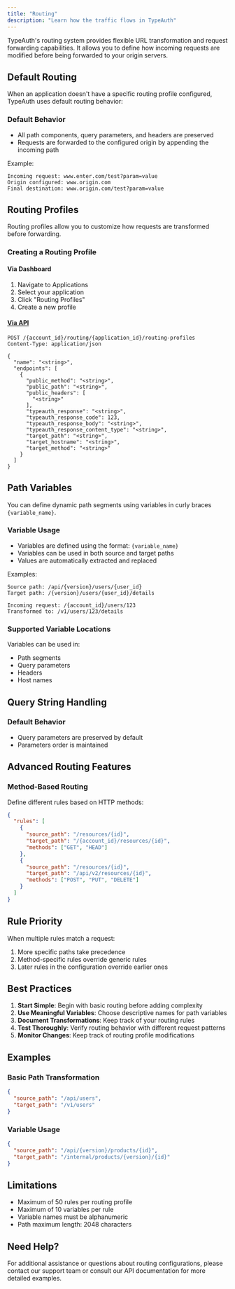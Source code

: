 ```yaml
---
title: "Routing"
description: "Learn how the traffic flows in TypeAuth"
---
```


TypeAuth's routing system provides flexible URL transformation and request forwarding capabilities. It allows you to define how incoming requests are modified before being forwarded to your origin servers.

## Default Routing

When an application doesn't have a specific routing profile configured, TypeAuth uses default routing behavior:

### Default Behavior

- All path components, query parameters, and headers are preserved
- Requests are forwarded to the configured origin by appending the incoming path

Example:
```
Incoming request: www.enter.com/test?param=value
Origin configured: www.origin.com
Final destination: www.origin.com/test?param=value
```

## Routing Profiles

Routing profiles allow you to customize how requests are transformed before forwarding.

### Creating a Routing Profile

#### Via Dashboard
1. Navigate to Applications
2. Select your application
3. Click "Routing Profiles"
4. Create a new profile

#### [Via API](https://docs.typeauth.com/api-reference/routing/create-a-new-routing-profile)
```http
POST /{account_id}/routing/{application_id}/routing-profiles
Content-Type: application/json

{
  "name": "<string>",
  "endpoints": [
    {
      "public_method": "<string>",
      "public_path": "<string>",
      "public_headers": [
        "<string>"
      ],
      "typeauth_response": "<string>",
      "typeauth_response_code": 123,
      "typeauth_response_body": "<string>",
      "typeauth_response_content_type": "<string>",
      "target_path": "<string>",
      "target_hostname": "<string>",
      "target_method": "<string>"
    }
  ]
}
```

## Path Variables

You can define dynamic path segments using variables in curly braces `{variable_name}`.

### Variable Usage

- Variables are defined using the format: `{variable_name}`
- Variables can be used in both source and target paths
- Values are automatically extracted and replaced

Examples:

```
Source path: /api/{version}/users/{user_id}
Target path: /{version}/users/{user_id}/details

Incoming request: /{account_id}/users/123
Transformed to: /v1/users/123/details
```

### Supported Variable Locations

Variables can be used in:
- Path segments
- Query parameters
- Headers
- Host names

## Query String Handling

### Default Behavior
- Query parameters are preserved by default
- Parameters order is maintained


## Advanced Routing Features

### Method-Based Routing

Define different rules based on HTTP methods:

```json
{
  "rules": [
    {
      "source_path": "/resources/{id}",
      "target_path": "/{account_id}/resources/{id}",
      "methods": ["GET", "HEAD"]
    },
    {
      "source_path": "/resources/{id}",
      "target_path": "/api/v2/resources/{id}",
      "methods": ["POST", "PUT", "DELETE"]
    }
  ]
}
```


## Rule Priority

When multiple rules match a request:
1. More specific paths take precedence
2. Method-specific rules override generic rules
3. Later rules in the configuration override earlier ones

## Best Practices

1. **Start Simple**: Begin with basic routing before adding complexity
2. **Use Meaningful Variables**: Choose descriptive names for path variables
3. **Document Transformations**: Keep track of your routing rules
4. **Test Thoroughly**: Verify routing behavior with different request patterns
5. **Monitor Changes**: Keep track of routing profile modifications

## Examples

### Basic Path Transformation
```json
{
  "source_path": "/api/users",
  "target_path": "/v1/users"
}
```

### Variable Usage
```json
{
  "source_path": "/api/{version}/products/{id}",
  "target_path": "/internal/products/{version}/{id}"
}
```

## Limitations

- Maximum of 50 rules per routing profile
- Maximum of 10 variables per rule
- Variable names must be alphanumeric
- Path maximum length: 2048 characters

## Need Help?

For additional assistance or questions about routing configurations, please contact our support team or consult our API documentation for more detailed examples.
